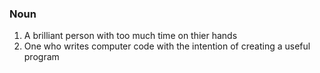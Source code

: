 === Noun ===
#A brilliant person with too much time on thier hands
#One who writes computer code with the intention of creating a useful program